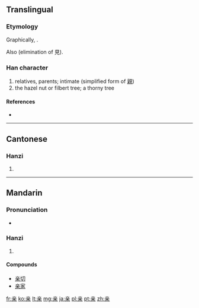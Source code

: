 {{also|親}}
==Translingual==
{{stroke order|strokes=9}}

===Etymology===
Graphically, {{Han compound|立|木}}.

Also {{Han simp|親}} (elimination of 見).

===Han character===
{{Han char|rn=8|rad=亠|as=07|sn=9|four=|canj=卜廿木 (YTD)}}

# relatives, parents; intimate (simplified form of [[親]])
# the hazel nut or filbert tree; a thorny tree

====References====
* {{Han ref|kx=0089.081|dkj=00311|hdz=42707.070|uh=4EB2|ud=20146}}

----

==Cantonese==

===Hanzi===
{{yue-hanzi|jyut=can1|y=chan1|tra=親}}

# {{defn|lang=yue|sort=亠07}}

----

==Mandarin==

===Pronunciation===
* {{audio|Zh-qin.ogg|Audio}}

===Hanzi===
{{cmn-hanzi|tra=親|pin=[[qīn]] ([[qin1]])|wg=ch'in<sup>1</sup>}}

# {{defn|lang=cmn|sort=亠07}}

====Compounds====
* [[亲切]]
* [[亲家]]

[[fr:亲]]
[[ko:亲]]
[[lt:亲]]
[[mg:亲]]
[[ja:亲]]
[[pl:亲]]
[[pt:亲]]
[[zh:亲]]